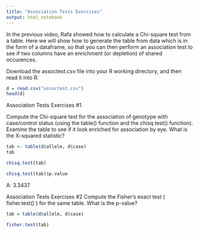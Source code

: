 ```yaml
---
title: "Association Tests Exercises"
output: html_notebook
---
```


In the previous video, Rafa showed how to calculate a Chi-square test from a table. Here we will show how to generate the table from data which is in the form of a dataframe, so that you can then perform an association test to see if two columns have an enrichment (or depletion) of shared occurences.

Download the assoctest.csv file into your R working directory, and then read it into R:

```r
d = read.csv("assoctest.csv")
head(d)
```

Association Tests Exercises #1

Compute the Chi-square test for the association of genotype with case/control status (using the table() function and the chisq.test() function). Examine the table to see if it look enriched for association by eye. What is the X-squared statistic?

```r
tab <- table(d$allele, d$case)
tab
```

```r
chisq.test(tab)
```

```r
chisq.test(tab)$p.value
```
A: 3.3437

Association Tests Exercises #2
Compute the Fisher's exact test ( fisher.test() ) for the same table. What is the p-value?

```r
tab = table(d$allele, d$case)

fisher.test(tab)
```


